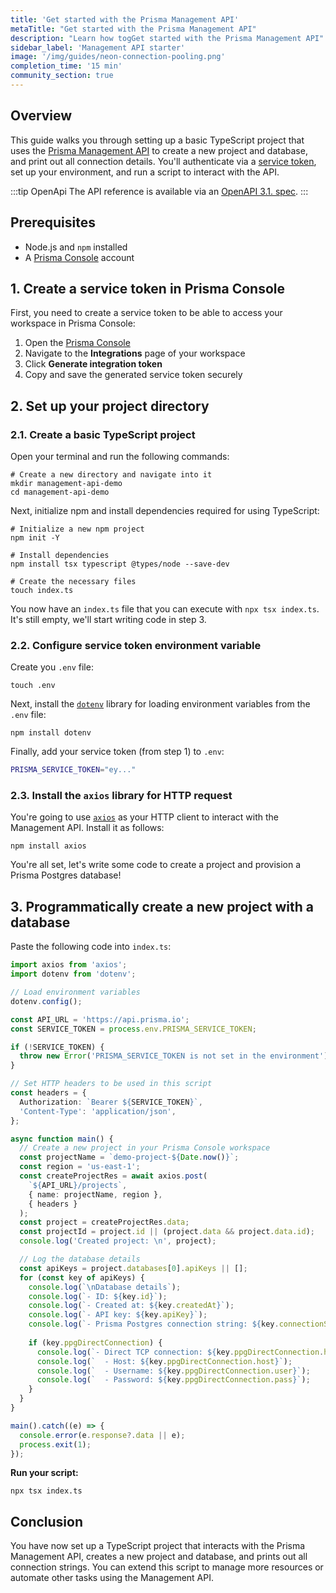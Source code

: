 ```yaml
---
title: 'Get started with the Prisma Management API'
metaTitle: "Get started with the Prisma Management API"
description: "Learn how togGet started with the Prisma Management API"
sidebar_label: 'Management API starter'
image: '/img/guides/neon-connection-pooling.png'
completion_time: '15 min'
community_section: true
---
```


## Overview

This guide walks you through setting up a basic TypeScript project that uses the [Prisma Management API](/postgres/database/api-reference/management-api) to create a new project and database, and print out all connection details. You'll authenticate via a [service token](/postgres/database/api-reference/management-api#bearer-tokens), set up your environment, and run a script to interact with the API.


:::tip OpenApi
The API reference is available via an [OpenAPI 3.1. spec](https://api.prisma.io/v0/swagger-editor).
:::

## Prerequisites

- Node.js and `npm` installed
- A [Prisma Console](https://cloud.prisma.io/) account

## 1. Create a service token in Prisma Console

First, you need to create a service token to be able to access your workspace in Prisma Console:

1. Open the [Prisma Console](https://cloud.prisma.io/)
2. Navigate to the **Integrations** page of your workspace
3. Click **Generate integration token**
4. Copy and save the generated service token securely

## 2. Set up your project directory

### 2.1. Create a basic TypeScript project

Open your terminal and run the following commands:

```terminal
# Create a new directory and navigate into it
mkdir management-api-demo
cd management-api-demo
```

Next, initialize npm and install dependencies required for using TypeScript:

```terminal
# Initialize a new npm project
npm init -Y

# Install dependencies
npm install tsx typescript @types/node --save-dev

# Create the necessary files
touch index.ts
```

You now have an `index.ts` file that you can execute with `npx tsx index.ts`. It's still empty, we'll start writing code in step 3.

### 2.2. Configure service token environment variable

Create you `.env` file:

```terminal
touch .env
```

Next, install the [`dotenv`](https://github.com/motdotla/dotenv) library for loading environment variables from the `.env` file:

```terminal
npm install dotenv
```

Finally, add your service token (from step 1) to `.env`:

```bash
PRISMA_SERVICE_TOKEN="ey..."
```

### 2.3. Install the `axios` library for HTTP request

You're going to use [`axios`](https://github.com/axios/axios/tree/main) as your HTTP client to interact with the Management API. Install it as follows:

```terminal
npm install axios
```

You're all set, let's write some code to create a project and provision a Prisma Postgres database!

## 3. Programmatically create a new project with a database

Paste the following code into `index.ts`:

```ts
import axios from 'axios';
import dotenv from 'dotenv';

// Load environment variables
dotenv.config();

const API_URL = 'https://api.prisma.io';
const SERVICE_TOKEN = process.env.PRISMA_SERVICE_TOKEN;

if (!SERVICE_TOKEN) {
  throw new Error('PRISMA_SERVICE_TOKEN is not set in the environment');
}

// Set HTTP headers to be used in this script
const headers = {
  Authorization: `Bearer ${SERVICE_TOKEN}`,
  'Content-Type': 'application/json',
};

async function main() {
  // Create a new project in your Prisma Console workspace
  const projectName = `demo-project-${Date.now()}`;
  const region = 'us-east-1';
  const createProjectRes = await axios.post(
    `${API_URL}/projects`,
    { name: projectName, region },
    { headers }
  );
  const project = createProjectRes.data;
  const projectId = project.id || (project.data && project.data.id);
  console.log('Created project: \n', project);

  // Log the database details
  const apiKeys = project.databases[0].apiKeys || [];
  for (const key of apiKeys) {
    console.log(`\nDatabase details`);
    console.log(`- ID: ${key.id}`);
    console.log(`- Created at: ${key.createdAt}`);
    console.log(`- API key: ${key.apiKey}`);
    console.log(`- Prisma Postgres connection string: ${key.connectionString}`);
    
    if (key.ppgDirectConnection) {
      console.log(`- Direct TCP connection: ${key.ppgDirectConnection.host}`);
      console.log(`  - Host: ${key.ppgDirectConnection.host}`);
      console.log(`  - Username: ${key.ppgDirectConnection.user}`);
      console.log(`  - Password: ${key.ppgDirectConnection.pass}`);
    }
  }
}

main().catch((e) => {
  console.error(e.response?.data || e);
  process.exit(1);
});
```

**Run your script:**

```terminal
npx tsx index.ts
```

## Conclusion

You have now set up a TypeScript project that interacts with the Prisma Management API, creates a new project and database, and prints out all connection strings. You can extend this script to manage more resources or automate other tasks using the Management API.